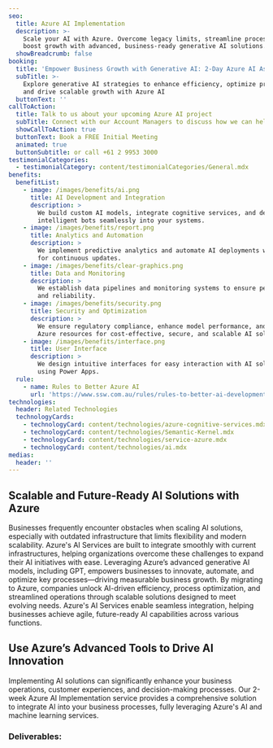 ```yaml
---
seo:
  title: Azure AI Implementation
  description: >-
    Scale your AI with Azure. Overcome legacy limits, streamline processes, and
    boost growth with advanced, business-ready generative AI solutions.
  showBreadcrumb: false
booking:
  title: 'Empower Business Growth with Generative AI: 2-Day Azure AI Assessment'
  subTitle: >-
    Explore generative AI strategies to enhance efficiency, optimize processes,
    and drive scalable growth with Azure AI
  buttonText: ''
callToAction:
  title: Talk to us about your upcoming Azure AI project
  subTitle: Connect with our Account Managers to discuss how we can help.
  showCallToAction: true
  buttonText: Book a FREE Initial Meeting
  animated: true
  buttonSubtitle: or call +61 2 9953 3000
testimonialCategories:
  - testimonialCategory: content/testimonialCategories/General.mdx
benefits:
  benefitList:
    - image: /images/benefits/ai.png
      title: AI Development and Integration
      description: >
        We build custom AI models, integrate cognitive services, and deploy
        intelligent bots seamlessly into your systems.
    - image: /images/benefits/report.png
      title: Analytics and Automation
      description: >
        We implement predictive analytics and automate AI deployments with MLOps
        for continuous updates.
    - image: /images/benefits/clear-graphics.png
      title: Data and Monitoring
      description: >
        We establish data pipelines and monitoring systems to ensure performance
        and reliability.
    - image: /images/benefits/security.png
      title: Security and Optimization
      description: >
        We ensure regulatory compliance, enhance model performance, and optimize
        Azure resources for cost-effective, secure, and scalable AI solutions.
    - image: /images/benefits/interface.png
      title: User Interface
      description: >
        We design intuitive interfaces for easy interaction with AI solutions
        using Power Apps.
  rule:
    - name: Rules to Better Azure AI
      url: 'https://www.ssw.com.au/rules/rules-to-better-ai-development/'
technologies:
  header: Related Technologies
  technologyCards:
    - technologyCard: content/technologies/azure-cognitive-services.mdx
    - technologyCard: content/technologies/Semantic-Kernel.mdx
    - technologyCard: content/technologies/service-azure.mdx
    - technologyCard: content/technologies/ai.mdx
medias:
  header: ''
---
```


## Scalable and Future-Ready AI Solutions with Azure

Businesses frequently encounter obstacles when scaling AI solutions, especially with outdated infrastructure that limits flexibility and modern scalability. Azure's AI Services are built to integrate smoothly with current infrastructures, helping organizations overcome these challenges to expand their AI initiatives with ease. Leveraging Azure’s advanced generative AI models, including GPT, empowers businesses to innovate, automate, and optimize key processes—driving measurable business growth. By migrating to Azure, companies unlock AI-driven efficiency, process optimization, and streamlined operations through scalable solutions designed to meet evolving needs. Azure's AI Services enable seamless integration, helping businesses achieve agile, future-ready AI capabilities across various functions.

## Use Azure’s Advanced Tools to Drive AI Innovation

Implementing AI solutions can significantly enhance your business operations, customer experiences, and decision-making processes. Our 2-week Azure AI Implementation service provides a comprehensive solution to integrate AI into your business processes, fully leveraging Azure's AI and machine learning services.

<VideoEmbed url="https://www.youtube.com/watch?v=-p1XoBWolLQ" caption="The Benefits of Microsoft Azure | William Liebenberg" duration="2 mins" removeMargin={false} />

### Deliverables:
